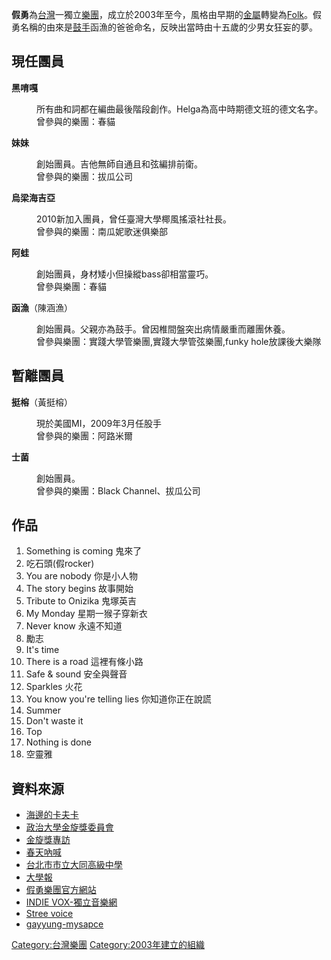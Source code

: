 {{Unreferenced |time=2009-05-15T23:23:58+00:00 }}
{{Infobox musical artist  
| Name = 假勇（Gayyung（
| Img = 
| Img_capt = 
| Background = group_or_band
| Birth_name = 
| Alias = 假勇
| Born = 2003年
| Died = 
| Origin = [[File:Flag_of_the_Republic_of_China.svg|22px]] [[台灣|台灣]][[台北市|台北市]]
| Instrument = 
| Genre = [[搖滾樂|搖滾]]、[[台灣獨立音樂|台灣獨立音樂]]、[[Folk|Folk]]、[[Modern|Modern]]
| Occupation =
| Years_active = 2003年至今 
| Label =
| Associated_acts = 
| URL = http://gayyung.blogspot.com
| Current_members = Helga（主唱）<br />烏梁海吉亞（吉他手）<br />周敬傑（吉他手）<br />蔡伊嘉（貝斯手）<br />陳函漁（鼓手）
| Past_members = 黃挺榕<br />侯士雋
}}

'''假勇'''為[[台灣|台灣]]一獨立[[樂團|樂團]]，成立於2003年至今，風格由早期的[[金屬|金屬]]轉變為[[Folk|Folk]]。假勇名稱的由來是[[鼓手|鼓手]]函漁的爸爸命名，反映出當時由十五歲的少男女狂妄的夢。

==現任團員== 
'''黑唷嘎'''
:所有曲和詞都在編曲最後階段創作。Helga為高中時期德文班的德文名字。<br />
:曾參與的樂團：春貓<br />

'''妹妹'''
:創始團員。吉他無師自通且和弦編排前衛。<br />
:曾參與的樂團：拔瓜公司<br />

'''烏梁海吉亞'''
:2010新加入團員，曾任臺灣大學椰風搖滾社社長。<br />
:曾參與的樂團：南瓜妮歌迷俱樂部 <br />

'''阿蛙'''
:創始團員，身材矮小但操縱bass卻相當靈巧。<br />
:曾參與樂團：春貓<br />

'''函漁'''（陳涵漁）
:創始團員。父親亦為鼓手。曾因椎間盤突出病情嚴重而離團休養。<br />
:曾參與樂團：實踐大學管樂團,實踐大學管弦樂團,funky hole放課後大樂隊<br />

==暫離團員==

'''挺榕'''（黃挺榕）
:現於美國MI，2009年3月任股手<br />
:曾參與的樂團：阿路米爾<br />

'''士菌'''
:創始團員。<br />
:曾參與的樂團：Black Channel、拔瓜公司<br />

==作品==
# Something is coming    鬼來了<br />
# 吃石頭(假rocker)<br />
# You are nobody         你是小人物<br />
# The story begins       故事開始<br />
# Tribute to Onizika     鬼塚英吉<br />
# My Monday              星期一猴子穿新衣<br />
# Never know             永遠不知道<br>
# 勵志<br>
# It's time<br>
# There is a road        這裡有條小路<br />
# Safe & sound           安全與聲音<br>
# Sparkles  火花<br>
# You know you're telling lies  你知道你正在說謊<br>
# Summer<br>
# Don't waste it<br>
# Top<br>
# Nothing is done<br>
# 空靈雅<br>

==資料來源==
* [http://kafkabythe.blogspot.com/ 海邊的卡夫卡] {{Wayback|url=http://kafkabythe.blogspot.com/ |date=20200813220835 }}
* [https://web.archive.org/web/20090225072240/http://goldenmelody.org/ 政治大學金旋獎委員會]
* [https://web.archive.org/web/20120510140458/http://29th.goldenmelody.org/2012/02/news18.html 金旋獎專訪]
* [http://www.springscream.com/ 春天吶喊] {{Wayback|url=http://www.springscream.com/ |date=20201112033240 }}
* [http://www.ttsh.tp.edu.tw/ 台北市市立大同高級中學]{{Wayback|url=http://www.ttsh.tp.edu.tw/ |date=20160811181403 }}
* [https://web.archive.org/web/20090410101943/http://uonline.newsee.cc/ 大學報]
* [http://gayyung.blogspot.com/ 假勇樂團官方網站] {{Wayback|url=http://gayyung.blogspot.com/ |date=20190706182855 }}
* [http://www.indievox.com/ INDIE VOX-獨立音樂網] {{Wayback|url=http://www.indievox.com/ |date=20200921065532 }}
* [https://web.archive.org/web/20090707091504/http://tw.streetvoice.com/ Stree voice]
* [http://www.myspace.com/bandgayyung gayyung-mysapce] {{Wayback|url=http://www.myspace.com/bandgayyung |date=20160309081401 }}

[[Category:台灣樂團|Category:台灣樂團]]
[[Category:2003年建立的組織|Category:2003年建立的組織]]